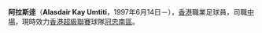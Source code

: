 {{expand|time=2016-07-12T15:01:12+00:00}}
{{unreferenced|time=2016-07-12T15:01:12+00:00}}
{{Football player infobox
| playername      = 阿拉斯逹
| image           = 
| fullname        = 阿拉斯逹
| nickname        = 逹逹
| englishfullname = Alasdair Kwan Kay Umtiti
| dateofbirth     = {{birth date and age|1997|6|14}}
| cityofbirth     = [[巴西|巴西]]，[[薩爾瓦多_(巴西)|薩爾瓦多]]
| height          = {{height|m=1.72}}
| currentclub     =  [[南區足球會|冠忠南區]]
| clubnumber      = 99
| position        = [[中場|中場]]
| youthyears     = 2005-2009
| youthclubs     = 巴黎FC
| years1 = 2003－2013
| clubs1 = [[巴倫西亞足球俱樂部|華倫西亞]]
| caps1  = 0
| goals1 = 0
| years2 = 2013－2014
| clubs2 = [[南區足球會|冠忠南區]]
| caps2  = 0
| goals2 = 0
| nationalyears1 = 2015-
| nationalteam1  = 西班牙18歲以下青年代表隊
| nationalcaps1  = 8
| nationalgoals1 = 2
| pcupdate = 
| ntupdate = 
}}

'''阿拉斯逹'''（'''Alasdair Kay Umtiti'''，1997年6月14日－），[[香港|香港]]職業足球員，司職[[中場|中場]]，現時效力[[香港超級聯賽|香港超級聯賽]]球隊[[南區足球會|冠忠南區]]。